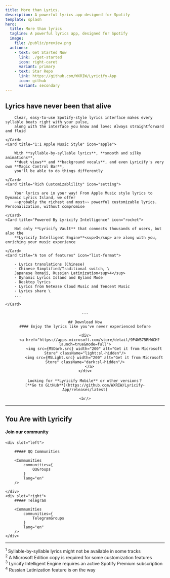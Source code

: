 ```yaml
---
title: More than Lyrics.
description: A powerful lyrics app designed for Spotify
template: splash
hero:
  title: More than lyrics
  tagline: A powerful lyrics app, designed for Spotify
  image:
    file: /public/preview.png
  actions:
    - text: Get Started Now
      link: ./get-started
      icon: right-caret
      variant: primary
    - text: Star Repo
      link: https://github.com/WXRIW/Lyricify-App
      icon: github
      variant: secondary
---
```


## Lyrics have never been that alive

<CardGrid stagger>
    <Card title="Spotify Original Interface" icon="bars">

        Clear, easy-to-use Spotify-style lyrics interface makes every syllable beats right with your pulse,
        along with the interface you know and love: Always straightforward and fluid

    </Card>
    <Card title="1:1 Apple Music Style" icon="apple">

        With **syllable-by-syllable lyrics**, **smooth and silky animations**,
        **duet views** and **background vocals**, and even Lyricify's very own **Magic Control Bar**,
        you'll be able to do things differently

    </Card>
    <Card title="Rich Customizablility" icon="setting">

        Your lyrics are in your way! From Apple Music style lyrics to Dynamic Lyrics Island, we offer
        ~~probably the richest and most~~ powerful customizable lyrics. Personalization, without compromise

    </Card>
    <Card title="Powered By Lyricify Intelligence" icon="rocket">

        Not only **Lyricify Vault** that connects thousands of users, but also the
        **Lyricify Intelligent Engine**<sup>3</sup> are along with you, enriching your music experience

    </Card>
    <Card title="A ton of features" icon="list-format">

        - Lyrics translations (Chinese)
        - Chinese Simplified/Traditional switch, \
        Japanese Romaji, Russian Latinization<sup>4</sup>
        - Dynamic Lyrics Island and Byland Mode
        - Desktop lyrics
        - Lyrics from Netease Cloud Music and Tencent Music
        - Lyrics share \
        ...

    </Card>
</CardGrid>

<center>

    ---

    ## Download Now
    #### Enjoy the lyrics like you've never experienced before

    <div>
        <a href="https://apps.microsoft.com/store/detail/9P4WB75RHWCH?launch=true&mode=full">
            <img src={MSDark.src} width="200" alt="Get it from Microsoft Store" className="light:sl-hidden"/>
            <img src={MSLight.src} width="200" alt="Get it from Microsoft Store" className="dark:sl-hidden"/>
        </a>
    </div>

    Looking for **Lyricify Mobile** or other versions？
    [**Go to GitHub**](https://github.com/WXRIW/Lyricify-App/releases/latest)

    <br/>
</center>

---

## You Are with Lyricify
#### Join our community

<TwoColumn>

    <div slot="left">

        ##### QQ Communities

        <Communities
            communities={
                QQGroups
            }
            lang="en"
        />

    </div>
    <div slot="right">
        ##### Telegram

        <Communities
            communities={
                TelegramGroups
            }
            lang="en"
        />
    </div>
</TwoColumn>

---

<sup>1</sup> Syllable-by-syllable lyrics might not be available in some tracks \
<sup>2</sup> A Microsoft Edition copy is required for some customization features \
<sup>3</sup> Lyricify Intelligent Engine requires an active Spotify Premium subscription \
<sup>4</sup> Russian Latinization feature is on the way